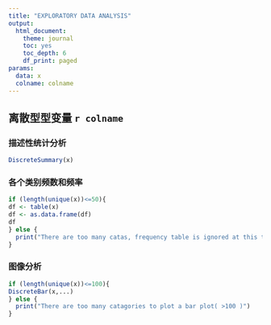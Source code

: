 ```yaml
---
title: "EXPLORATORY DATA ANALYSIS"
output:
  html_document: 
    theme: journal
    toc: yes
    toc_depth: 6
    df_print: paged
params:
  data: x
  colname: colname
---
```


## 离散型型变量 **`r colname`**

### 描述性统计分析 

```r
DiscreteSummary(x)
```

### 各个类别频数和频率

```r
if (length(unique(x))<=50){
df <- table(x)
df <- as.data.frame(df)
df
} else {
  print("There are too many catas, frequency table is ignored at this time")
}

```


### 图像分析

```r
if (length(unique(x))<=100){
DiscreteBar(x,...)
} else {
  print("There are too many catagories to plot a bar plot( >100 )")
}
```

